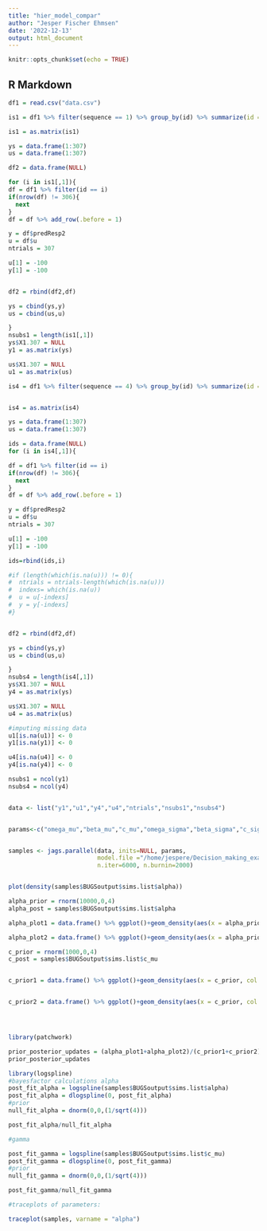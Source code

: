 ```yaml
---
title: "hier_model_compar"
author: "Jesper Fischer Ehmsen"
date: '2022-12-13'
output: html_document
---
```


```r
knitr::opts_chunk$set(echo = TRUE)
```

## R Markdown


```r

df1 = read.csv("data.csv")

```




```r

is1 = df1 %>% filter(sequence == 1) %>% group_by(id) %>% summarize(id = mean(as.numeric(as.character(id))))

is1 = as.matrix(is1)

ys = data.frame(1:307)
us = data.frame(1:307)

df2 = data.frame(NULL)

for (i in is1[,1]){
df = df1 %>% filter(id == i)
if(nrow(df) != 306){
  next
}
df = df %>% add_row(.before = 1)

y = df$predResp2
u = df$u
ntrials = 307

u[1] = -100
y[1] = -100


df2 = rbind(df2,df)

ys = cbind(ys,y)
us = cbind(us,u)

}
nsubs1 = length(is1[,1])
ys$X1.307 = NULL
y1 = as.matrix(ys)

us$X1.307 = NULL
u1 = as.matrix(us)
```


```r
is4 = df1 %>% filter(sequence == 4) %>% group_by(id) %>% summarize(id = mean(as.numeric(as.character(id))))


is4 = as.matrix(is4)

ys = data.frame(1:307)
us = data.frame(1:307)

ids = data.frame(NULL)
for (i in is4[,1]){

df = df1 %>% filter(id == i)
if(nrow(df) != 306){
  next
}
df = df %>% add_row(.before = 1)

y = df$predResp2
u = df$u
ntrials = 307

u[1] = -100
y[1] = -100

ids=rbind(ids,i)

#if (length(which(is.na(u))) != 0){
#  ntrials = ntrials-length(which(is.na(u)))
#  indexs= which(is.na(u))
#  u = u[-indexs]
#  y = y[-indexs]
#}


df2 = rbind(df2,df)

ys = cbind(ys,y)
us = cbind(us,u)

}
nsubs4 = length(is4[,1])
ys$X1.307 = NULL
y4 = as.matrix(ys)

us$X1.307 = NULL
u4 = as.matrix(us)
```


```r

#imputing missing data
u1[is.na(u1)] <- 0
y1[is.na(y1)] <- 0

u4[is.na(u4)] <- 0
y4[is.na(y4)] <- 0

nsubs1 = ncol(y1)
nsubs4 = ncol(y4)


data <- list("y1","u1","y4","u4","ntrials","nsubs1","nsubs4")


params<-c("omega_mu","beta_mu","c_mu","omega_sigma","beta_sigma","c_sigma","c1","omega1","beta1","omega4","beta4","c4", "alpha")


samples <- jags.parallel(data, inits=NULL, params,
                         model.file ="/home/jespere/Decision_making_exam/jags_hgf_cmc_hier_compar_prior.txt", n.chains=3, 
                         n.iter=6000, n.burnin=2000)


plot(density(samples$BUGSoutput$sims.list$alpha))

alpha_prior = rnorm(10000,0,4)
alpha_post = samples$BUGSoutput$sims.list$alpha

alpha_plot1 = data.frame() %>% ggplot()+geom_density(aes(x = alpha_prior, col = "red",fill = "red", alpha = 0.3), show.legend = FALSE)+geom_density(aes(x = alpha_post[,1], col = "blue",fill = "blue", alpha = 0.3), show.legend = FALSE)+theme_classic()+geom_vline(xintercept = 0)+xlab(expression(alpha))+coord_cartesian(xlim = c(-10,10), ylim = c(0,20))+theme(text=element_text(size=18))

alpha_plot2 = data.frame() %>% ggplot()+geom_density(aes(x = alpha_prior, col = "red",fill = "red", alpha = 0.3), show.legend = FALSE)+geom_density(aes(x = alpha_post[,1], col = "blue",fill = "blue", alpha = 0.3), show.legend = FALSE)+theme_classic()+geom_vline(xintercept = 0)+xlab(expression(alpha))+coord_cartesian(xlim = c(-2,2), ylim = c(0,20))+theme(text=element_text(size=18))

c_prior = rnorm(1000,0,4)
c_post = samples$BUGSoutput$sims.list$c_mu


c_prior1 = data.frame() %>% ggplot()+geom_density(aes(x = c_prior, col = "red",fill = "red", alpha = 0.3), show.legend = FALSE)+geom_density(aes(x = c_post[,1], col = "blue",fill = "blue", alpha = 0.3), show.legend = FALSE)+theme_classic()+geom_vline(xintercept = 0)+xlab(expression(gamma))+coord_cartesian(xlim = c(-10,10), ylim = c(0,20))+theme(text=element_text(size=18))


c_prior2 = data.frame() %>% ggplot()+geom_density(aes(x = c_prior, col = "red",fill = "red", alpha = 0.3), show.legend = FALSE)+geom_density(aes(x = c_post[,1], col = "blue",fill = "blue", alpha = 0.3), show.legend = FALSE)+theme_classic()+geom_vline(xintercept = 0)+xlab(expression(gamma))+coord_cartesian(xlim = c(-2,2), ylim = c(0,20))+theme(text=element_text(size=18))




library(patchwork)

prior_posterior_updates = (alpha_plot1+alpha_plot2)/(c_prior1+c_prior2)
prior_posterior_updates

```


```r
library(logspline)
#bayesfactor calculations alpha
post_fit_alpha = logspline(samples$BUGSoutput$sims.list$alpha)
post_fit_alpha = dlogspline(0, post_fit_alpha)
#prior
null_fit_alpha = dnorm(0,0,(1/sqrt(4)))

post_fit_alpha/null_fit_alpha

#gamma

post_fit_gamma = logspline(samples$BUGSoutput$sims.list$c_mu)
post_fit_gamma = dlogspline(0, post_fit_gamma)
#prior
null_fit_gamma = dnorm(0,0,(1/sqrt(4)))

post_fit_gamma/null_fit_gamma


```


```r
#traceplots of parameters:

traceplot(samples, varname = "alpha")

```

